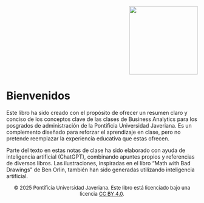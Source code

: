 <div style="text-align: right;">
  <img src="img/logo_javeriana.png" width="180px" />
</div>

# Bienvenidos {.unnumbered}

Este libro ha sido creado con el propósito de ofrecer un resumen claro y conciso de los conceptos clave de las clases de Business Analytics para los posgrados de administración de la Pontificia Universidad Javeriana. Es un complemento diseñado para reforzar el aprendizaje en clase, pero no pretende reemplazar la experiencia educativa que estas ofrecen.

Parte del texto en estas notas de clase ha sido elaborado con ayuda de inteligencia artificial (ChatGPT), combinando apuntes propios y referencias de diversos libros. Las ilustraciones, inspiradas en el libro "Math with Bad Drawings" de Ben Orlin, también han sido generadas utilizando inteligencia artificial.

<div style="text-align: center; font-size: small;">
  © 2025 Pontificia Universidad Javeriana. Este libro está licenciado bajo una licencia <a href="https://creativecommons.org/licenses/by/4.0/" target="_blank">CC BY 4.0</a>.
</div>


